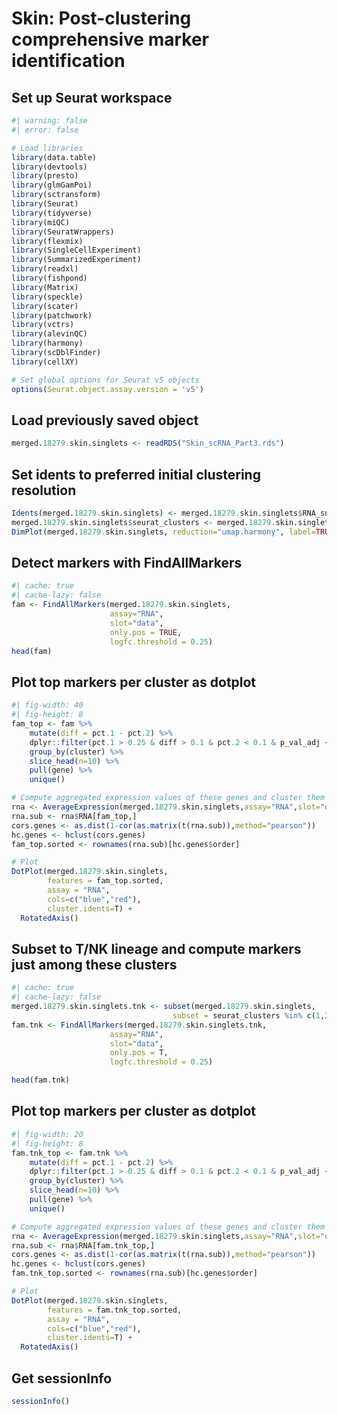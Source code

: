 # Skin: Post-clustering comprehensive marker identification {#sec-skin-initial-marker-genes}

## Set up Seurat workspace

```r
#| warning: false
#| error: false

# Load libraries
library(data.table)
library(devtools)
library(presto)
library(glmGamPoi)
library(sctransform) 
library(Seurat)
library(tidyverse)
library(miQC)
library(SeuratWrappers)
library(flexmix)
library(SingleCellExperiment)
library(SummarizedExperiment)
library(readxl)
library(fishpond)
library(Matrix)
library(speckle)
library(scater)
library(patchwork)
library(vctrs)
library(alevinQC)
library(harmony)
library(scDblFinder)
library(cellXY)

# Set global options for Seurat v5 objects
options(Seurat.object.assay.version = 'v5')
```

## Load previously saved object

```r
merged.18279.skin.singlets <- readRDS("Skin_scRNA_Part3.rds")
```

## Set idents to preferred initial clustering resolution

```r
Idents(merged.18279.skin.singlets) <- merged.18279.skin.singlets$RNA_snn_res.0.8
merged.18279.skin.singlets$seurat_clusters <- merged.18279.skin.singlets$RNA_snn_res.0.8
DimPlot(merged.18279.skin.singlets, reduction="umap.harmony", label=TRUE)
```

## Detect markers with FindAllMarkers

```r
#| cache: true
#| cache-lazy: false
fam <- FindAllMarkers(merged.18279.skin.singlets,
                      assay="RNA",
                      slot="data",
                      only.pos = TRUE, 
                      logfc.threshold = 0.25)
head(fam)
```

## Plot top markers per cluster as dotplot

```r
#| fig-width: 40
#| fig-height: 8
fam_top <- fam %>%
	mutate(diff = pct.1 - pct.2) %>%
	dplyr::filter(pct.1 > 0.25 & diff > 0.1 & pct.2 < 0.1 & p_val_adj < 0.01) %>%
	group_by(cluster) %>%
	slice_head(n=10) %>%
	pull(gene) %>%
	unique()

# Compute aggregated expression values of these genes and cluster them to order the figure
rna <- AverageExpression(merged.18279.skin.singlets,assay="RNA",slot="data")
rna.sub <- rna$RNA[fam_top,]
cors.genes <- as.dist(1-cor(as.matrix(t(rna.sub)),method="pearson"))
hc.genes <- hclust(cors.genes)
fam_top.sorted <- rownames(rna.sub)[hc.genes$order]

# Plot
DotPlot(merged.18279.skin.singlets,
        features = fam_top.sorted,
        assay = "RNA",
        cols=c("blue","red"),
        cluster.idents=T) + 
  RotatedAxis()

```

## Subset to T/NK lineage and compute markers just among these clusters

```r
#| cache: true
#| cache-lazy: false
merged.18279.skin.singlets.tnk <- subset(merged.18279.skin.singlets,
                                    subset = seurat_clusters %in% c(1,2,4,5,6,9,11,13,19))
fam.tnk <- FindAllMarkers(merged.18279.skin.singlets.tnk,
                      assay="RNA",
                      slot="data",
                      only.pos = T, 
                      logfc.threshold = 0.25)

head(fam.tnk)
```

## Plot top markers per cluster as dotplot

```r
#| fig-width: 20
#| fig-height: 8
fam.tnk_top <- fam.tnk %>%
	mutate(diff = pct.1 - pct.2) %>%
	dplyr::filter(pct.1 > 0.25 & diff > 0.1 & pct.2 < 0.1 & p_val_adj < 0.01) %>%
	group_by(cluster) %>%
	slice_head(n=10) %>%
	pull(gene) %>%
	unique()

# Compute aggregated expression values of these genes and cluster them to order the figure
rna <- AverageExpression(merged.18279.skin.singlets,assay="RNA",slot="data")
rna.sub <- rna$RNA[fam.tnk_top,]
cors.genes <- as.dist(1-cor(as.matrix(t(rna.sub)),method="pearson"))
hc.genes <- hclust(cors.genes)
fam.tnk_top.sorted <- rownames(rna.sub)[hc.genes$order]

# Plot
DotPlot(merged.18279.skin.singlets,
        features = fam.tnk_top.sorted,
        assay = "RNA",
        cols=c("blue","red"),
        cluster.idents=T) + 
  RotatedAxis()

```

## Get sessionInfo

```r
sessionInfo()
```
